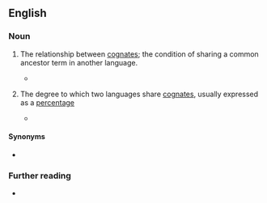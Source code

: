 ==English==

===Noun===
{{en-noun|~|cognacies}}

# {{lb|en|linguistics}} The relationship between [[cognate]]s; the condition of sharing a common ancestor term in another language.
#* {{quote-book|2000|Bernd Heine & Derek Nurse|African Languages: An Introduction|pageurl=http://books.google.com/books?id=C7XhcYoFxaQC&pg=PA262|page=262|isbn=0521666295
|passage=First, in depending on vocabulary, as opposed to morphology or grammar, one runs the risk of assuming '''cognacy''' between similar words when the real explanation is borrowing.}}
# {{lb|en|linguistics}} The degree to which two languages share [[cognate]]s, usually expressed as a [[percentage]]
#* {{quote-book|1988|page=255|url=http://books.google.com/books?id=ZXIyAAAAIAAJ|title=Expanding frontiers of African history: the inter-disciplinary methodology|author=Monday B. Abasiattai|isbn=9780070001
|passage=In Table 13.1 are given the percentages for the degrees of '''cognacy''' between pairs of languages in the Upper Cross group.}}

====Synonyms====
* {{sense|relationship between cognates}} {{l|en|cognateness}}

===Further reading===
* {{R:OneLook}}
